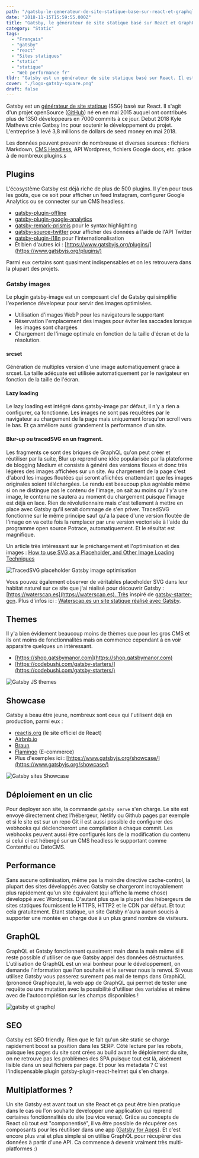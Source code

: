 ```yaml
---
path: "/gatsby-le-generateur-de-site-statique-base-sur-react-et-graphql"
date: "2018-11-15T15:59:55.000Z"
title: "Gatsby, le générateur de site statique basé sur React et GraphQL"
category: "Static"
tags: 
  - "Français"
  - "gatsby"
  - "react"
  - "Sites statiques"
  - "static"
  - "statique"
  - "Web performance fr"
tldr: "Gatsby est un générateur de site statique basé sur React. Il est doté d'un riche écosystème de plugins et peut s'adapter à de nombreuses sources de données."
cover: "./logo-gatsby-square.png"
draft: false
---
```


Gatsby est un [générateur de site statique](/jamstack-sites-statiques-et-cms-headless-le-renouveau-du-web) (SSG) basé sur React. Il s'agit d'un projet openSource ([GitHub](https://github.com/gatsbyjs/gatsby)) né en en mai 2015 auquel ont contribués plus de 1350 développeurs en 7000 commits à ce jour. Debut 2018 Kyle Mathews crée Gatbsy Inc pour soutenir le développement du projet. L'entreprise à levé 3,8 millions de dollars de seed money en mai 2018.

Les données peuvent provenir de nombreuse et diverses sources : fichiers Markdown, [CMS Headless](/cms-headless-avantages-inconvenients-comparatif-des-5-leaders), API Wordpress, fichiers Google docs, etc. grâce à de nombreux plugins.s

## Plugins

L'écosystème Gatsby est déjà riche de plus de 500 plugins. Il y'en pour tous les goûts, que ce soit pour afficher un feed Instagram, configurer Google Analytics ou se connecter sur un CMS headless.

- [gatsby-plugin-offline](https://www.gatsbyjs.org/packages/gatsby-plugin-offline/)
- [gatsby-plugin-google-analytics](https://www.gatsbyjs.org/packages/gatsby-plugin-google-analytics/?=)
- [gatsby-remark-prismjs](https://www.gatsbyjs.org/packages/gatsby-remark-prismjs/?=) pour le syntax highlighting
- [gatsby-source-twitter](https://www.gatsbyjs.org/packages/gatsby-source-twitter/?=) pour afficher des données à l'aide de l'API Twitter
- [gatsby-plugin-i18n](https://www.gatsbyjs.org/packages/gatsby-plugin-i18n/) pour l'internationalisation
- Et bien d'autres ici : [https://www.gatsbyjs.org/plugins/](https://www.gatsbyjs.org/plugins/)

Parmi eux certains sont quasiment indispensables et on les retrouvera dans la plupart des projets.

### Gatsby images

Le plugin gatsby-image est un composant clef de Gatsby qui simplifie l'experience dévelopeur pour servir des images optimisées.

- Utilisation d'images WebP pour les navigateurs le supportant
- Réservation l'emplacement des images pour éviter les saccades lorsque les images sont chargées
- Chargement de l'image optimale en fonction de la taille d'écran et de la résolution.

#### srcset

Génération de multiples version d'une image automatiquement grace à srcset. La taille adéquate est utilisée automatiquement par le navigateur en fonction de la taille de l'écran.

#### Lazy loading

Le lazy loading est intégré dans gatsby-image par défaut, il n'y a rien a configurer, ca fonctionne. Les images ne sont pas requêtées par le navigateur au chargement de la page mais uniquement lorsqu'on scroll vers le bas. Et ça améliore aussi grandement la performance d'un site.

#### Blur-up ou tracedSVG en un fragment.

Les fragments ce sont des briques de GraphQL qu'on peut créer et réutiliser par la suite, Blur up reprend une idée popularisée par la plateforme de blogging Medium et consiste à généré des versions floues et donc très légères des images affichées sur un site. Au chargement de la page c'est d'abord les images floutées qui seront afiichées enattendant que les images originales soient téléchargées. Le rendu est beaucoup plus agréable même si on ne distingue pas le contenu de l'image, on sait au moins qu'il y'a une image, le contenu ne sautera au moment du chargement puisque l'image est déjà en lace. Rien de révolutionnaire mais c'est tellement à mettre en place avec Gatsby qu'il serait dommage de s'en priver. TracedSVG fonctionne sur le même principe sauf qu'a la pace d'une version floutée de l'image on va cette fois la remplacer par une version vectorisée à l'aide du programme open source Potrace, automatiquement. Et le résultat est magnifique.

Un article très intéressant sur le préchargement et l'optimisation et des images : [How to use SVG as a Placeholder, and Other Image Loading Techniques](https://medium.freecodecamp.org/using-svg-as-placeholders-more-image-loading-techniques-bed1b810ab2c)

![TracedSVG placeholder Gatsby image optimisation](./TracedSVG-placeholder-Gatsby-image-optimisation.gif)

Vous pouvez également observer de véritables placeholder SVG dans leur habitat naturel sur ce site que j'ai réalisé pour découvrir Gatsby : [https://waterscap.es](https://waterscap.es). Très inspiré de [gatsby-starter-gcn](https://www.gatsbyjs.org/starters/gatsby-starter-gcn). Plus d'infos ici : [Waterscap.es un site statique réalisé avec Gatsby](/work/waterscap-es-un-site-statique-realise-avec-gatsby/).

## Themes

Il y'a bien évidement beaucoup moins de thèmes que pour les gros CMS et ils ont moins de fonctionnalités mais on commence cependant à en voir apparaitre quelques un intéressant.

- [https://shop.gatsbymanor.com](https://shop.gatsbymanor.com)
- [https://codebushi.com/gatsby-starters/](https://codebushi.com/gatsby-starters/)

![Gatsby JS themes](./Capture-d-ecran-2018-11-15-a-17.21.33.jpg)

## Showcase

Gatsby a beau être jeune, nombreux sont ceux qui l'utilisent déjà en production, parmi eux :

- [reactjs.org](https://reactjs.org/) (le site officiel de React)
- [Airbnb.io](https://airbnb.io)
- [Braun](https://ca.braun.com/en-ca)
- [Flamingo](https://www.shopflamingo.com) (E-commerce)
- Plus d'exemples ici : [https://www.gatsbyjs.org/showcase/](https://www.gatsbyjs.org/showcase/)

![Gatsby sites Showcase](./Capture-d-ecran-2018-11-15-a-17.24.27.jpg)

## Déploiement en un clic

Pour deployer son site, la commande `gatsby serve` s'en charge. Le site est envoyé directement chez l'hébergeur, Netlify ou Github pages par exemple et si le site est sur un repo Git il est aussi possible de configurer des webhooks qui déclencheront une compilation à chaque commit. Les webhooks peuvent aussi être configurés lors de la modification du contenu si celui ci est hébergé sur un CMS headless le supportant comme Contentful ou DatoCMS.

## Performance

Sans aucune optimisation, même pas la moindre directive cache-control, la plupart des sites développés avec Gatsby se chargeront incroyablement plus rapidement qu'un site équivalent (qui affiche la meme chose) développé avec Wordpress. D'autant plus que la plupart des hébergeurs de sites statiques fournissent le HTTPS, HTTP2 et le CDN par défaut. Et tout cela gratuitement. Etant statique, un site Gatsby n'aura aucun soucis à supporter une montée en charge due à un plus grand nombre de visiteurs.

## GraphQL

GraphQL et Gatsby fonctionnent quasiment main dans la main même si il reste possible d'utiliser ce que Gatsby appel des données déstructurées. L'utilisation de GraphQL est un vrai bonheur pour le développement, on demande l'information que l'on souhaite et le serveur nous la renvoi. Si vous utilisez Gatsby vous passerez surement pas mal de temps dans GraphiQL (prononcé Graphiqeule), la web app de GraphQL qui permet de tester une requête ou une mutation avec la possibilité d'utiliser des variables et même avec de l'autocomplétion sur les champs disponibles !

![gatsby et graphql](./graphiql-300x170.png)

## SEO

Gatsby est SEO friendly. Rien que le fait qu'un site static se charge rapidement boost sa position dans les SERP. Côté lecture par les robots, puisque les pages du site sont crées au build avant le déploiement du site, on ne retrouve pas les problèmes des SPA puisque tout est là, aisément lisible dans un seul fichiers par page. Et pour les metadata ? C'est l'indispensable plugin gatsby-plugin-react-helmet qui s'en charge.

## Multiplatformes ?

Un site Gatsby est avant tout un site React et ça peut être bien pratique dans le cas où l'on souhaite developper une application qui reprend certaines fonctionnalités du site (ou vice versa). Grâce au concepts de React où tout est "componentisé", il va être possible de récupérer ces composants pour les réutiliser dans une app ([Gatsby for Apps](https://www.gatsbyjs.org/blog/2018-11-07-gatsby-for-apps/)). Et c'est encore plus vrai et plus simple si on utilise GraphQL pour récupérer des données à partir d'une API. Ca commence à devenir vraiment très multi-platformes :)
